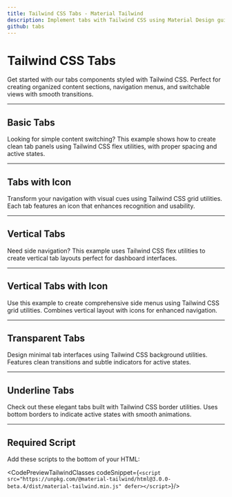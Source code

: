 ```yaml
---
title: Tailwind CSS Tabs - Material Tailwind
description: Implement tabs with Tailwind CSS using Material Design guidelines. Check our examples that provide a dynamic and organized way to display content in switchable sections.
github: tabs
---
```


<InfoBadge />

# Tailwind CSS Tabs

Get started with our tabs components styled with Tailwind CSS. Perfect for creating organized content sections, navigation menus, and switchable views with smooth transitions.

---

## Basic Tabs

Looking for simple content switching? This example shows how to create clean tab panels using Tailwind CSS flex utilities, with proper spacing and active states.

<PreviewWithCode relativePath="tabs/tabs-demo.tsx" language="html" />

---

## Tabs with Icon

Transform your navigation with visual cues using Tailwind CSS grid utilities. Each tab features an icon that enhances recognition and usability.

<PreviewWithCode relativePath="tabs/tabs-with-icon.tsx" language="html" />

---

## Vertical Tabs

Need side navigation? This example uses Tailwind CSS flex utilities to create vertical tab layouts perfect for dashboard interfaces.

<PreviewWithCode relativePath="tabs/vertical-tabs.tsx" language="html" />

---

## Vertical Tabs with Icon

Use this example to create comprehensive side menus using Tailwind CSS grid utilities. Combines vertical layout with icons for enhanced navigation.

<PreviewWithCode relativePath="tabs/vertical-tabs-with-icon.tsx" language="html" />

---

## Transparent Tabs

Design minimal tab interfaces using Tailwind CSS background utilities. Features clean transitions and subtle indicators for active states.

<PreviewWithCode relativePath="tabs/transparent-tabs.tsx" language="html" />

---

## Underline Tabs

Check out these elegant tabs built with Tailwind CSS border utilities. Uses bottom borders to indicate active states with smooth animations.

<PreviewWithCode relativePath="tabs/underline-tabs.tsx" language="html" />

---

## Required Script
Add these scripts to the bottom of your HTML:

<CodePreviewTailwindClasses codeSnippet={`<script src="https://unpkg.com/@material-tailwind/html@3.0.0-beta.4/dist/material-tailwind.min.js" defer></script>`}/>
